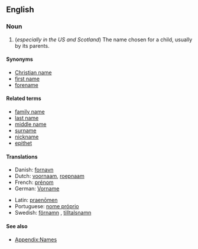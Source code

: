 ==English==
===Noun===
{{en-noun|sg=[[given]] [[name]]}}

#(''especially in the US and Scotland'') The name chosen for a child, usually by its parents.

====Synonyms====
*[[Christian name]]
*[[first name]]
*[[forename]]

====Related terms====
*[[family name]]
*[[last name]]
*[[middle name]]
*[[surname]]
*[[nickname]]
*[[epithet]]

====Translations====
{{top}}
*Danish: [[fornavn]]
*Dutch: [[voornaam]], [[roepnaam]]
*French: [[prénom]] {{m}}
*German: [[Vorname]] {{m}}
{{mid}}
*Latin: [[praenomen|praenōmen]] {{n}}
*Portuguese: [[nome próprio]] {{m}}
*Swedish: [[förnamn]] {{n}}, [[tilltalsnamn]] {{n}}
{{bottom}}

====See also====
* [[Appendix:Names]]